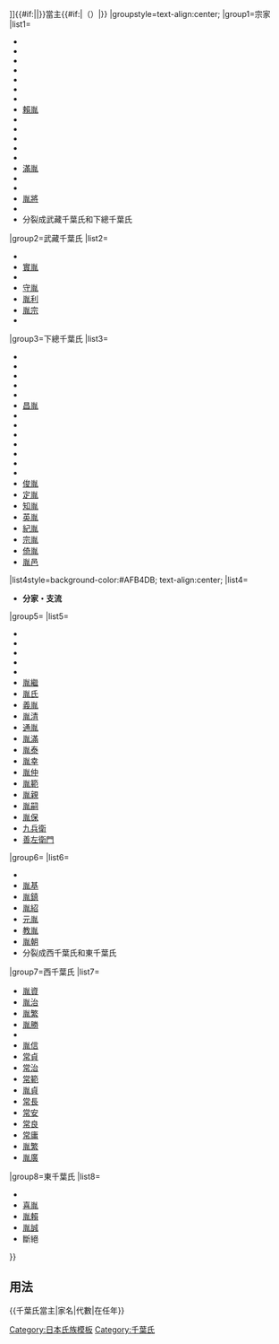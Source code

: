 {{Navbox
|bodyclass=hlist

|name=千葉氏當主
|title=[[file:Japanese crest Tsuki ni Hoshi.svg|20px|月星紋]][[千叶氏|{{#if:{{{1|}}}|{{{1|}}}|千葉氏}}]]{{#if:{{{2|}}}|{{{2|}}}|}}當主{{#if:{{{3|}}}|（{{{3|}}}）|}}
|groupstyle=text-align:center;
|group1=宗家
|list1=
*{{tsl|ja|平常兼||常兼}}
*{{tsl|ja|千葉常重||常重}}
*{{tsl|ja|千葉常胤||常胤}}
*{{tsl|ja|千葉胤正||胤正}}
*{{tsl|ja|千葉成胤||成胤}}
*{{tsl|ja|千葉胤綱||胤綱}}
*{{tsl|ja|千葉時胤||時胤}}
*[[千葉賴胤|賴胤]]
*{{tsl|ja|千葉宗胤||宗胤}}
*{{tsl|ja|千葉胤宗||胤宗}}
*{{tsl|ja|千葉貞胤||貞胤}}
*{{tsl|ja|千葉一胤||一胤}}
*{{tsl|ja|千葉氏胤||氏胤}}
*[[千葉滿胤|滿胤]]
*{{tsl|ja|千葉兼胤||兼胤}}
*{{tsl|ja|千葉胤直||胤直}}
*[[千葉胤將|胤將]]
*{{tsl|ja|千葉胤宣||胤宣}}
*分裂成武藏千葉氏和下總千葉氏
|group2=武藏千葉氏
|list2=
*{{tsl|ja|千葉胤賢||胤賢}}
*[[千葉實胤|實胤]]
*{{tsl|ja|千葉自胤||自胤}}
*[[千葉守胤|守胤]]
*[[千葉胤利|胤利]]
*[[千葉胤宗 (武藏千葉氏)|胤宗]]
*{{tsl|ja|千葉直胤||直胤}}
|group3=下總千葉氏
|list3=
*{{tsl|ja|馬加康胤||康胤}}
*{{tsl|ja|馬加胤持||胤持}}
*{{tsl|ja|千葉輔胤||輔胤}}
*{{tsl|ja|千葉孝胤||孝胤}}
*{{tsl|ja|千葉勝胤||勝胤}}
*[[千葉昌胤|昌胤]]
*{{tsl|ja|千葉利胤||利胤}}
*{{tsl|ja|千葉親胤||親胤}}
*{{tsl|ja|千葉胤富||胤富}}
*{{tsl|ja|千葉良胤||良胤}}
*{{tsl|ja|千葉邦胤||邦胤}}
*{{tsl|ja|千葉直重||直重}}
*{{tsl|ja|千葉重胤||重胤}}
*[[千葉俊胤|俊胤]]
*[[千葉定胤|定胤]]
*[[千葉知胤|知胤]]
*[[千葉英胤|英胤]]
*[[千葉紀胤|紀胤]]
*[[千葉宗胤 (第三十七代當主)|宗胤]]
*[[千葉倚胤|倚胤]]
*[[千葉胤邑|胤邑]]
|list4style=background-color:#AFB4DB; text-align:center;
|list4= 
*'''分家・支流'''
|group5={{tsl|ja|千田氏||千田氏}}
|list5=
*{{tsl|ja|千葉泰胤||泰胤}}
*{{tsl|ja|千葉宗胤||宗胤}}
*{{tsl|ja|千葉胤貞||胤貞}}
*{{tsl|ja|千葉高胤||高胤}}
*{{tsl|ja|千葉胤平||胤平}}
*[[千葉胤繼|胤繼]]
*[[千葉胤氏|胤氏]]
*[[千葉義胤|義胤]]
*[[千葉胤清|胤清]]
*[[千葉通胤|通胤]]
*[[千葉胤滿|胤滿]]
*[[千田胤泰|胤泰]]
*[[千田胤幸|胤幸]]
*[[千田胤仲|胤仲]]
*[[千田胤範|胤範]]
*[[千田胤親|胤親]]
*[[千田胤嗣|胤嗣]]
*[[千田胤保|胤保]]
*[[千田九兵衛|九兵衛]]
*[[千田善左衛門|善左衛門]]
|group6={{tsl|ja|九州千葉氏||九州千葉氏}}
|list6=
*{{tsl|ja|千葉胤泰||胤泰}}
*[[千葉胤基|胤基]]
*[[千葉胤鎮|胤鎮]]
*[[千葉胤紹|胤紹]]
*[[千葉元胤|元胤]]
*[[千葉教胤|教胤]]
*[[千葉胤朝|胤朝]]
*分裂成西千葉氏和東千葉氏
|group7=西千葉氏
|list7=
*[[千葉胤資|胤資]]
*[[千葉胤治|胤治]]
*[[千葉胤繁|胤繁]]
*[[千葉胤勝|胤勝]]
*{{tsl|ja|千葉胤連||胤連}}
*[[千葉胤信|胤信]]
*[[鍋島常貞|常貞]]
*[[鍋島常治|常治]]
*[[鍋島常範|常範]]
*[[鍋島胤貞|胤貞]]
*[[鍋島常長|常長]]
*[[千葉常安|常安]]
*[[千葉常良|常良]]
*[[千葉常庸|常庸]]
*[[千葉胤繁 (鍋島玄蕃家)|胤繁]]
*[[千葉胤廣|胤廣]]
|group8=東千葉氏
|list8=
*{{tsl|ja|千葉興常||興常}}
*[[千葉喜胤|喜胤]]
*[[千葉胤賴|胤賴]]
*[[千葉胤誠|胤誠]]
*斷絕
}}<noinclude>
==用法 ==
<nowiki>{{千葉氏當主|家名|代數|在任年}}</nowiki>
[[Category:日本氏族模板]]
[[Category:千葉氏]]
</noinclude>